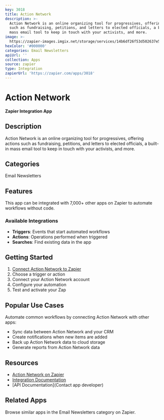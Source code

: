 ```yaml
---
key: 3018
title: Action Network
description: >-
  Action Network is an online organizing tool for progressives, offering actions
  such as fundraising, petitions, and letters to elected officials, a built-in
  mass email tool to keep in touch with your activists, and more.
image: >-
  https://zapier-images.imgix.net/storage/services/14b6df26f53d502637e5d4f3b3f58def.png?auto=format%2Ccompress&ixlib=python-3.0.0&q=50
hexColor: '#000000'
categories: Email Newsletters
apiUrl: ''
collection: Apps
source: zapier
type: Integration
zapierUrl: 'https://zapier.com/apps/3018'
---
```

# Action Network

**Zapier Integration App**

## Description

Action Network is an online organizing tool for progressives, offering actions such as fundraising, petitions, and letters to elected officials, a built-in mass email tool to keep in touch with your activists, and more.

## Categories

Email Newsletters

## Features

This app can be integrated with 7,000+ other apps on Zapier to automate workflows without code.

### Available Integrations

- **Triggers**: Events that start automated workflows
- **Actions**: Operations performed when triggered
- **Searches**: Find existing data in the app

## Getting Started

1. [Connect Action Network to Zapier](https://zapier.com/apps/3018)
2. Choose a trigger or action
3. Connect your Action Network account
4. Configure your automation
5. Test and activate your Zap

## Popular Use Cases

Automate common workflows by connecting Action Network with other apps:

- Sync data between Action Network and your CRM
- Create notifications when new items are added
- Back up Action Network data to cloud storage
- Generate reports from Action Network data

## Resources

- [Action Network on Zapier](https://zapier.com/apps/3018)
- [Integration Documentation](https://zapier.com/apps/3018/integrations)
- [API Documentation](Contact app developer)

## Related Apps

Browse similar apps in the Email Newsletters category on Zapier.
